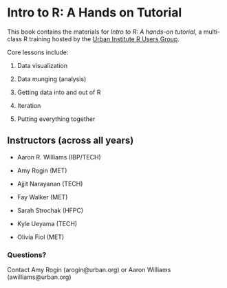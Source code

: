 # Intro to R: A Hands on Tutorial {.unnumbered}

This book contains the materials for *Intro to R: A hands-on tutorial*, a multi-class R training hosted by the [Urban Institute R Users Group](https://urbaninstitute.github.io/r-at-urban/).

Core lessons include:

1.  Data visualization

2.  Data munging (analysis)

3.  Getting data into and out of R

4.  Iteration

5.  Putting everything together

## Instructors (across all years)

-   Aaron R. Williams (IBP/TECH)

-   Amy Rogin (MET)

-   Ajjit Narayanan (TECH)

-   Fay Walker (MET)

-   Sarah Strochak (HFPC)

-   Kyle Ueyama (TECH)

-   Olivia Fiol (MET)

### Questions?

Contact Amy Rogin (arogin\@urban.org) or Aaron Williams (awilliams\@urban.org)
